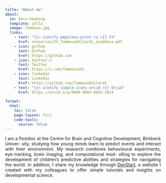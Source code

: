 ```yaml
---
title: "About me"
about:
  id: hero-heading
  template: jolla
  image: Tommaso.jpg
  links:
    - text: "{{< iconify pepicons-print cv >}} CV"
      href: resources/CV_TommasoGhilardi_academia.pdf
    - icon: github
      text: Github
      href: https://github.com
    - icon: twitter-x
      text: Twitter
      href: https://x.com/TommasoGhi
    - icon: linkedin
      text: Linkedin
      href: https://github.com/TommasoGhilardi
    - text: "{{< iconify simple-icons orcid >}} Orcid"
      href: https://orcid.org/0000-0003-0855-2814
      
format: 
  html:
    toc: false
    page-layout: full
    code-tools:
      source: false
---
```


<style>

main {
  margin-top: 0em;
  margin-bottom: 0em;
}

#quarto-content > * {
  padding-top: 0 !important; /* Remove the padding-top */
}

div.quarto-about-jolla {
  display: flex !important;
  height: calc(100vh - 2.875rem); /* Adjusts based on the total height of the navbar */
  flex-direction: column;
  align-items: center;
  justify-content: center; /* Center the content vertically */
  margin: 0; /* No space above */
  padding: 0; /* No padding at top and bottom */
}

div.quarto-about-jolla .about-image {
  margin-top: -6em; /* Move the image up by 2em, adjust the value as needed */
  margin-bottom: 4em; /* Add space between the image and the heading */
  object-fit: cover;
  max-width: 100%; /* Ensures the image does not exceed the width of the container */
  height: auto; /* Automatically adjusts height to maintain aspect ratio */
}

@media (max-width: 768px) {
  div.quarto-about-jolla {
    height: auto; /* Remove fixed height for mobile devices */
    padding: 2em; /* Add padding for mobile readability */
  }
  
  div.quarto-about-jolla .about-image {
    margin-top: 0em; /* Prevent image from moving up on small screens */
    margin-bottom: 2em; /* Reduce margin between the image and heading */
    width: 100%; /* Ensure image fits within the width of mobile devices */
    height: auto; /* Maintain the aspect ratio of the image */
  }
}


</style>

::: {#hero-heading style="text-align: justify;"}
I am a Postdoc at the Centre for Brain and Cognitive Development, Birkbeck Univer- sity, studying how young minds learn to predict events and interact with their environment. My research combines behavioural experiments, eye-tracking, brain imaging, and computational mod- elling to explore the development of children’s predictive abilities and strategies for navigating the world. In addition, I share my knowledge through [DevStart](https://tommasoghilardi.github.io/DevStart), a website I created with my colleagues to offer simple tutorials and insights on developmental science.
:::

<!-- ## Skills -->

<!-- ::::: {.card .text-white .bg-dark .mb-3 style="max-width: 100%;"} -->

<!-- :::: card-body -->

<!-- ::: card-text -->

<!-- {{< iconify logos:python >}} {{< iconify logos:r-lang >}}<br> Some quick example text to build on the card title and make up the bulk of the card's content. -->

<!-- ::: -->

<!-- :::: -->

<!-- ::::: -->

<!-- ## TEST 2 -->

<!-- ::::: {.card .text-white .bg-dark .mb-3 style="max-width: 100%;"} -->

<!-- :::: card-body -->

<!-- ::: grid -->

<!-- ::: {.g-col-4 text-center} \### Python\ -->

<!-- {{< iconify logos:python >}} -->

<!-- ::: -->

<!-- ::: {.g-col-4 text-center} \### R\ -->

<!-- {{< iconify logos:r-lang >}} -->

<!-- :::: -->

<!-- ::: {.g-col-4 text-center} \### Another Title\ -->

<!-- {{< iconify some-other-icon >}} -->

<!-- ::::: -->

<!-- ::: -->

<!-- ::: card-text -->

<!-- Some quick example text to build on the card title and make up the bulk of the card's content. -->

<!-- ::: -->

<!-- ::::: -->

<!-- ::: custom-strip -->

<!-- ## Skills -->

<!-- ::: -->
